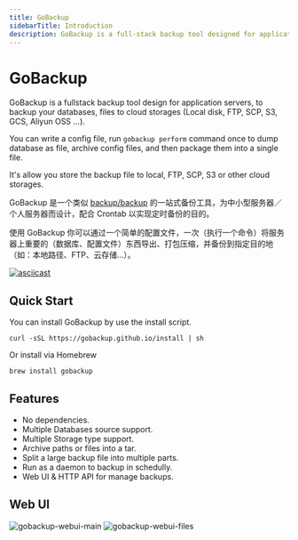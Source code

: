 ```yaml
---
title: GoBackup
sidebarTitle: Introduction
description: GoBackup is a full-stack backup tool designed for application servers, to backup your databases, and files to cloud storages (Local disk, FTP, SCP, S3, GCS, Aliyun OSS ...).
---
```


# GoBackup

GoBackup is a fullstack backup tool design for application servers, to backup your databases, files to cloud storages (Local disk, FTP, SCP, S3, GCS, Aliyun OSS ...).

You can write a config file, run `gobackup perform` command once to dump database as file, archive config files, and then package them into a single file.

It's allow you store the backup file to local, FTP, SCP, S3 or other cloud storages.

GoBackup 是一个类似 [backup/backup](https://github.com/backup/backup) 的一站式备份工具，为中小型服务器／个人服务器而设计，配合 Crontab 以实现定时备份的目的。

使用 GoBackup 你可以通过一个简单的配置文件，一次（执行一个命令）将服务器上重要的（数据库、配置文件）东西导出、打包压缩，并备份到指定目的地（如：本地路径、FTP、云存储...）。

[![asciicast](https://asciinema.org/a/543564.svg)](https://asciinema.org/a/543564)

## Quick Start

You can install GoBackup by use the install script.

```
curl -sSL https://gobackup.github.io/install | sh
```

Or install via Homebrew

```
brew install gobackup
```

## Features

- No dependencies.
- Multiple Databases source support.
- Multiple Storage type support.
- Archive paths or files into a tar.
- Split a large backup file into multiple parts.
- Run as a daemon to backup in schedully.
- Web UI & HTTP API for manage backups.

## Web UI

![gobackup-webui-main](https://user-images.githubusercontent.com/5518/225351245-90ff1eab-673a-44c7-bf37-d1964af24e12.png)
![gobackup-webui-files](https://user-images.githubusercontent.com/5518/225351184-32d9ada9-2faf-45a3-a7f3-10d41feffb8c.png)
